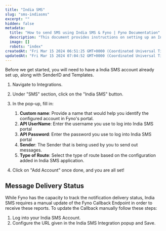 ```yaml
---
title: "India SMS"
slug: "sms-indiasms"
excerpt: ""
hidden: false
metadata: 
  title: "How to send SMS using India SMS & Fyno | Fyno Documentation"
  description: "This document provides instructions on setting up an India SMS account in Fyno, including filling in necessary information and updating the Callback Endpoint in India SMS for message delivery status tracking."
  image: []
  robots: "index"
createdAt: "Fri Mar 15 2024 06:51:25 GMT+0000 (Coordinated Universal Time)"
updatedAt: "Fri Mar 15 2024 07:04:52 GMT+0000 (Coordinated Universal Time)"
---
```

Before we get started, you will need to have a India SMS account already set up, along with SenderID and Templates. 

1. Navigate to Integrations. 
2. Under "SMS" section, click on the "India SMS" button.
3. In the pop-up, fill in:

   1. **Custom name**: Provide a name that would help you identify the configured account in Fyno's portal.
   2. **API UserName**: Enter the username you use to log into India SMS portal
   3. **API Password**: Enter the password you use to log into India SMS portal
   4. **Sender**: The Sender that is being used by you to send out messages. 
   5. **Type of Route**: Select the type of route based on the configuration added in India SMS application. 
4. Click on "Add Account" once done, and you are all set!

## Message Delivery Status

While Fyno has the capacity to track the notification delivery status, India SMS requires a manual update of the Fyno Callback Endpoint in order to receive these reports. To update the Callback manually follow these steps:

1. Log into your India SMS Account.
2. Configure the URL given in the India SMS Integration popup and Save.

